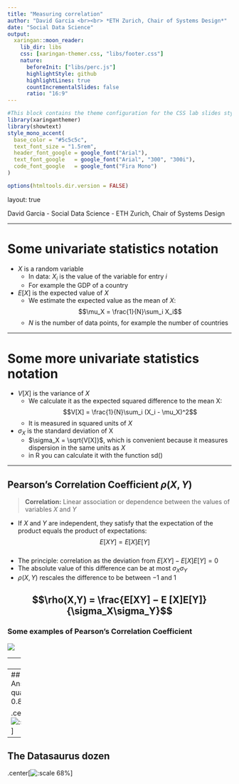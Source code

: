 ```yaml
---
title: "Measuring correlation"
author: "David Garcia <br><br> *ETH Zurich, Chair of Systems Design*"
date: "Social Data Science"
output:
  xaringan::moon_reader:
    lib_dir: libs 
    css: [xaringan-themer.css, "libs/footer.css"]
    nature:
      beforeInit: ["libs/perc.js"]
      highlightStyle: github
      highlightLines: true
      countIncrementalSlides: false
      ratio: "16:9"
---
```



```r
#This block contains the theme configuration for the CSS lab slides style
library(xaringanthemer)
library(showtext)
style_mono_accent(
  base_color = "#5c5c5c",
  text_font_size = "1.5rem",
  header_font_google = google_font("Arial"),
  text_font_google   = google_font("Arial", "300", "300i"),
  code_font_google   = google_font("Fira Mono")
)
```

```r
options(htmltools.dir.version = FALSE)
```

layout: true

<div class="my-footer"><span>David Garcia - Social Data Science - ETH Zurich, Chair of Systems Design</span></div> 

---

# Some univariate statistics notation


- $X$ is a random variable
  - In data: $X_i$ is the value of the variable for entry $i$
  - For example the GDP of a country

- $E[X]$ is the expected value of $X$
  - We estimate the expected value as the mean of $X$: 
  $$\mu_X = \frac{1}{N}\sum_i X_i$$
  - $N$ is the number of data points, for example the number of countries

---

# Some more univariate statistics notation

- $V[X]$ is the variance of $X$
  - We calculate it as the expected squared difference to the mean X: 
  $$V[X] = \frac{1}{N}\sum_i (X_i - \mu_X)^2$$
  - It is measured in squared units of $X$

- $\sigma_X$ is the standard deviation of X
  -  $\sigma_X = \sqrt{V[X]}$, which is convenient because it measures dispersion in the same units as $X$
  - in R you can calculate it with the function sd()

---

## Pearson's Correlation Coefficient $\rho(X,Y)$

> **Correlation:** Linear association or dependence between the values of variables $X$ and $Y$
 
- If $X$ and $Y$ are independent, they satisfy that the expectation of the product equals the product of expectations:  
$$E[XY] = E[X]E[Y]$$  
- The principle: correlation as the deviation from $E[XY] − E [X]E[Y] = 0$  
- The absolute value of this difference can be at most $\sigma_X\sigma_Y$  
- $\rho(X,Y)$ rescales the difference to be between −1 and 1  

$$\rho(X,Y) = \frac{E[XY] − E [X]E[Y]}{\sigma_X\sigma_Y}$$
---

### Some examples of Pearson's Correlation Coefficient
![](pearson1.png)

---
![](pearson2.png)

Independent variables will have a correlation close to zero, but a correlation close to zero does not mean independence
---
## Anscombe's quartet  ( $\rho=0.816$ )

.center[![:scale 65%](https://upload.wikimedia.org/wikipedia/commons/thumb/e/ec/Anscombe%27s_quartet_3.svg/638px-Anscombe%27s_quartet_3.svg.png)]
---
## The Datasaurus dozen
.center[![:scale 68%](https://d2f99xq7vri1nk.cloudfront.net/AllDinosGrey_1.png)]
